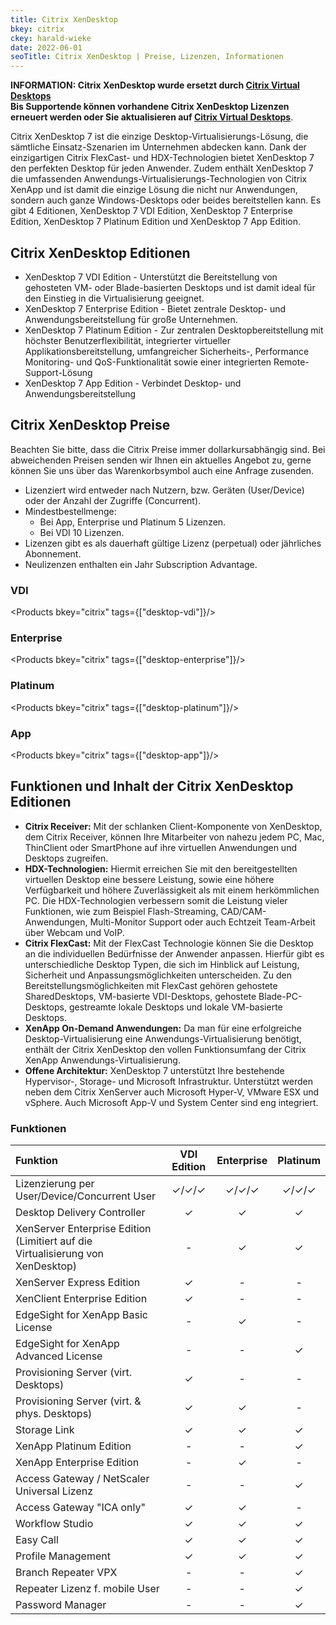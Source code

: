 ---
title: Citrix XenDesktop
bkey: citrix
ckey: harald-wieke
date: 2022-06-01
seoTitle: Citrix XenDesktop | Preise, Lizenzen, Informationen
---



<Intro>

**INFORMATION: Citrix XenDesktop wurde ersetzt durch [Citrix Virtual Desktops](/hersteller/citrix/virtual-desktops/)** <br />
**Bis Supportende können vorhandene Citrix XenDesktop Lizenzen erneuert werden oder Sie aktualisieren auf [Citrix Virtual Desktops](/hersteller/citrix/virtual-desktops/)**.

Citrix XenDesktop 7 ist die einzige Desktop-Virtualisierungs-Lösung, die sämtliche Einsatz-Szenarien im Unternehmen abdecken kann. Dank der einzigartigen Citrix FlexCast- und HDX-Technologien bietet XenDesktop 7 den perfekten Desktop für jeden Anwender. Zudem enthält XenDesktop 7 die umfassenden Anwendungs-Virtualisierungs-Technologien von Citrix XenApp und ist damit die einzige Lösung die nicht nur Anwendungen, sondern auch ganze Windows-Desktops oder beides bereitstellen kann. Es gibt 4 Editionen, XenDesktop 7 VDI Edition, XenDesktop 7 Enterprise Edition, XenDesktop 7 Platinum Edition und XenDesktop 7 App Edition.

</Intro>

<TOC />


## Citrix XenDesktop Editionen

- XenDesktop 7 VDI Edition - Unterstützt die Bereitstellung von gehosteten VM- oder Blade-basierten Desktops und ist damit ideal für den Einstieg in die Virtualisierung geeignet.
- XenDesktop 7 Enterprise Edition - Bietet zentrale Desktop- und Anwendungsbereitstellung für große Unternehmen.
- XenDesktop 7 Platinum Edition - Zur zentralen Desktopbereitstellung mit höchster Benutzerflexibilität, integrierter virtueller Applikationsbereitstellung, umfangreicher Sicherheits-, Performance Monitoring- und QoS-Funktionalität sowie einer integrierten Remote-Support-Lösung
- XenDesktop 7 App Edition - Verbindet Desktop- und Anwendungsbereitstellung


## Citrix XenDesktop Preise


<Info>

Beachten Sie bitte, dass die Citrix Preise immer dollarkursabhängig sind. Bei abweichenden Preisen senden wir Ihnen ein aktuelles Angebot zu, gerne können Sie uns über das Warenkorbsymbol auch eine Anfrage zusenden.

</Info>

- Lizenziert wird entweder nach Nutzern, bzw. Geräten (User/Device) oder der Anzahl der Zugriffe (Concurrent).
- Mindestbestellmenge:
    - Bei App, Enterprise und Platinum 5 Lizenzen.
    - Bei VDI 10 Lizenzen.
- Lizenzen gibt es als dauerhaft gültige Lizenz (perpetual) oder jährliches Abonnement.
- Neulizenzen enthalten ein Jahr Subscription Advantage.

### VDI

<Products bkey="citrix" tags={["desktop-vdi"]}/>

### Enterprise

<Products bkey="citrix" tags={["desktop-enterprise"]}/>

### Platinum

<Products bkey="citrix" tags={["desktop-platinum"]}/>

### App

<Products bkey="citrix" tags={["desktop-app"]}/>


## Funktionen und Inhalt der Citrix XenDesktop Editionen

- **Citrix Receiver:** Mit der schlanken Client-Komponente von XenDesktop, dem Citrix Receiver, können Ihre Mitarbeiter von nahezu jedem PC, Mac, ThinClient oder SmartPhone auf ihre virtuellen Anwendungen und Desktops zugreifen.
- **HDX-Technologien:** Hiermit erreichen Sie mit den bereitgestellten virtuellen Desktop eine bessere Leistung, sowie eine höhere Verfügbarkeit und höhere Zuverlässigkeit als mit einem herkömmlichen PC. Die HDX-Technologien verbessern somit die Leistung vieler Funktionen, wie zum Beispiel Flash-Streaming, CAD/CAM-Anwendungen, Multi-Monitor Support oder auch Echtzeit Team-Arbeit über Webcam und VoIP.
- **Citrix FlexCast:** Mit der FlexCast Technologie können Sie die Desktop an die individuellen Bedürfnisse der Anwender anpassen. Hierfür gibt es unterschiedliche Desktop Typen, die sich im Hinblick auf Leistung, Sicherheit und Anpassungsmöglichkeiten unterscheiden. Zu den Bereitstellungsmöglichkeiten mit FlexCast gehören gehostete SharedDesktops, VM-basierte VDI-Desktops, gehostete Blade-PC-Desktops, gestreamte lokale Desktops und lokale VM-basierte Desktops.
- **XenApp On-Demand Anwendungen:** Da man für eine erfolgreiche Desktop-Virtualisierung eine Anwendungs-Virtualisierung benötigt, enthält der Citrix XenDesktop den vollen Funktionsumfang der Citrix XenApp Anwendungs-Virtualisierung.
- **Offene Architektur:** XenDesktop 7 unterstützt Ihre bestehende Hypervisor-, Storage- und Microsoft Infrastruktur. Unterstützt werden neben dem Citrix XenServer auch Microsoft Hyper-V, VMware ESX und vSphere. Auch Microsoft App-V und System Center sind eng integriert.

### Funktionen

| Funktion | VDI Edition | Enterprise | Platinum |
|:---|:---:|:---:|:---:|
| Lizenzierung per <br/>  User/Device/Concurrent User | ✓/✓/✓ | ✓/✓/✓ | ✓/✓/✓ |
| Desktop Delivery Controller | ✓ | ✓ | ✓ |
| XenServer Enterprise Edition (Limitiert auf die Virtualisierung von XenDesktop) | - | ✓ | ✓ |
| XenServer Express Edition | ✓ | - | - |
| XenClient Enterprise Edition | ✓ | - | - |
| EdgeSight for XenApp Basic License | - | ✓ | - |
| EdgeSight for XenApp Advanced License | - | - | ✓ |
| Provisioning Server (virt. Desktops) | ✓ | - | - |
| Provisioning Server (virt. &amp; phys. Desktops) | ✓ | ✓ | - |
| Storage Link | ✓ | ✓ | ✓ |
| XenApp Platinum Edition | - | - | ✓ |
| XenApp Enterprise Edition | - | ✓ | - |
| Access Gateway / NetScaler Universal Lizenz | - | - | ✓ |
| Access Gateway &quot;ICA only&quot; | ✓ | ✓ | - |
| Workflow Studio | ✓ | ✓ | ✓ |
| Easy Call | ✓ | ✓ | ✓ |
| Profile Management | ✓ | ✓ | ✓ |
| Branch Repeater VPX | - | - | ✓ |
| Repeater Lizenz f. mobile User | - | - | ✓ |
| Password Manager | - | - | ✓ |
